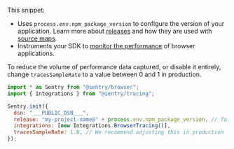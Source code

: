 This snippet:

- Uses `process.env.npm_package_version` to configure the version of your application. Learn more about [releases](/product/releases/) and how they are used with [source maps](/platforms/javascript/sourcemaps/).
- Instruments your SDK to [monitor the performance](/platforms/javascript/performance/) of browser applications.

<Note>
<markdown>

To reduce the volume of performance data captured, or disable it entirely, change `tracesSampleRate` to a value between 0 and 1 in production.

</markdown>
</Note>

```javascript {tabTitle: ESM}
import * as Sentry from "@sentry/browser";
import { Integrations } from "@sentry/tracing";

Sentry.init({
  dsn: "___PUBLIC_DSN___",
  release: "my-project-name@" + process.env.npm_package_version, // To set your release version
  integrations: [new Integrations.BrowserTracing()],
  tracesSampleRate: 1.0, // We recommend adjusting this in production
});
```
